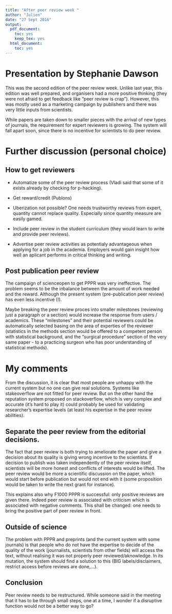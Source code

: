 ```yaml
---
title: "After peer review week "
author: "Julien"
date: "27 Sept 2016"
output:
  pdf_document:
    toc: yes
    keep_tex: yes
  html_document:
    toc: yes
---
```


# Presentation by Stephanie Dawson

This was the second edition of the peer review week. Unlike last year, this edition was well prepared, and organisers had a more positive thinking (they were not afraid to get feedback like "peer review is crap"). However, this was mostly used as a marketing campaign by publishers and there was very little inputs from scientists.

While papers are taken down to smaller pieces with the arrival of new types of journals, the requirement for expert reviewers is growing. The system will fall apart soon, since there is no incentive for scientists to do peer review.

# Further discussion (personal choice)

## How to get reviewers

- Automatize some of the peer review process (Vladi said that some of it exists already by checking for p-hacking).

- Get reward/credit (Publons)

- Uberization not possible? One needs trustworthy reviews from expert, quantity cannot replace quality. Especially since quantity measure are easily gamed.

- Include peer review in the student curriculum (they would learn to write and provide peer reviews).

- Advertise peer review activities as potentialy advantageous when applying for a job in the academia. Employers would gain insight how well an aplicant performs in critical thinking and writing. 

## Post publication peer review

The campaign of scienceopen to get PPPR was very ineffective. The problem seems to be the inbalance between the amount of work needed and the reward. Although the present system (pre-publication peer review) has even less incentive (!).

Maybe breaking the peer review proces into smaller milestones (reviewing just a paragraph or a section) would increase the response from users / academics. These "milestones" and their potential reviewers could be automatically selected basing on the area of experties of the reviewer (statistics in the methods section would be offered to a competent person with statistical background, and the "surgical procedure" section of the very same paper - to a practicing surgeon who has poor understanding of statistical methods).

# My comments

From the discussion, it is clear that most people are unhappy with the current system but no one can give real solutions. Systems like stakeoverflow are not fitted for peer review. But on the other hand the reputation system proposed on stackoverflow, which is very complex and accurate (it's hard to play it) could probably be used for validating researcher's expertise levels (at least his expertise in the peer review abilities). 

## Separate the peer review from the editorial decisions. 

The fact that peer review is both trying to ameliorate the paper and give a decision about its quality is giving wrong incentive to the scientists. If decision to publish was taken independently of the peer review itself, scientists will be more honest and conflicts of interests would be lifted. The peer review would be more a scientific discussion on the paper, which would start before publication but would not end with it (some proposition would be taken to write the next grant for instance).

This explains also why F1000 PPPR is successful: only positive reviews are given there. Indeed peer review is associated with criticism which is associated with negative comments. This shall be changed: one needs to bring the positive part of peer review in front. 

## Outside of science

The problem with PPPR and preprints (and the current system with some journals) is that people who do not have the expertise to decide of the quality of the work (journalists, scientists from other fields) will access the text, without realising it was not properly peer reviewed/aknowledge. In its mutation, the system should find a solution to this (BIG labels/disclaimers, restrict access before reviews are done,...). 

## Conclusion

Peer review needs to be restructured. While someone said in the meeting that it has to be through small steps, one at a time, I wonder if a disruptive function would not be a better way to go?